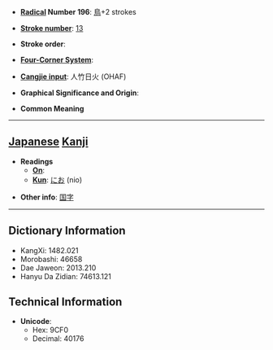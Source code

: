 * '''[[Wiktionary:Chinese radical index| Radical]] Number 196''': [[Wiktionary:Chinese radical index 鳥|鳥]]+2 strokes

* '''[[Wiktionary:Chinese total strokes index|Stroke number]]''': [[Wiktionary:Chinese total strokes index 13|13]]

* '''Stroke order''': 

* '''[[Wiktionary:Chinese four corner index|Four-Corner System]]''': 

* '''[[Wiktionary:Chinese Cangjie index|Cangjie input]]''': 人竹日火 (OHAF)

* '''Graphical Significance and Origin''': 

* '''Common Meaning'''

----

== [[Japanese]] [[Kanji]] ==

* '''Readings'''
** '''[[On]]''': 
** '''[[Kun]]''': [[にお]] (nio)

* '''Other info''': [[国字]] 

----

== Dictionary Information ==

* KangXi: 1482.021
* Morobashi: 46658
* Dae Jaweon: 2013.210
* Hanyu Da Zidian: 74613.121

== Technical Information ==

* '''Unicode''':
** Hex: 9CF0
** Decimal: 40176